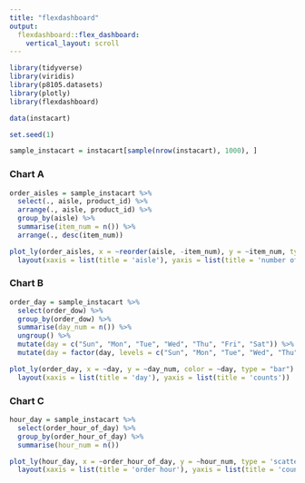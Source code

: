 ```yaml
---
title: "flexdashboard"
output: 
  flexdashboard::flex_dashboard:
    vertical_layout: scroll
---
```


```r
library(tidyverse)
library(viridis)
library(p8105.datasets)
library(plotly)
library(flexdashboard)
```

```r
data(instacart)

set.seed(1)

sample_instacart = instacart[sample(nrow(instacart), 1000), ]
```

### Chart A

```r
order_aisles = sample_instacart %>%
  select(., aisle, product_id) %>%
  arrange(., aisle, product_id) %>%
  group_by(aisle) %>%
  summarise(item_num = n()) %>%
  arrange(., desc(item_num))

plot_ly(order_aisles, x = ~reorder(aisle, -item_num), y = ~item_num, type = "scatter", mode = "markers", alpha = 0.5) %>%
  layout(xaxis = list(title = 'aisle'), yaxis = list(title = 'number of item'))
```

### Chart B

```r
order_day = sample_instacart %>%
  select(order_dow) %>%
  group_by(order_dow) %>%
  summarise(day_num = n()) %>%
  ungroup() %>%
  mutate(day = c("Sun", "Mon", "Tue", "Wed", "Thu", "Fri", "Sat")) %>%
  mutate(day = factor(day, levels = c("Sun", "Mon", "Tue", "Wed", "Thu", "Fri", "Sat")))

plot_ly(order_day, x = ~day, y = ~day_num, color = ~day, type = "bar") %>%
  layout(xaxis = list(title = 'day'), yaxis = list(title = 'counts'))
```

### Chart C

```r
hour_day = sample_instacart %>%
  select(order_hour_of_day) %>%
  group_by(order_hour_of_day) %>%
  summarise(hour_num = n())

plot_ly(hour_day, x = ~order_hour_of_day, y = ~hour_num, type = 'scatter', mode = 'lines') %>%
  layout(xaxis = list(title = 'order hour'), yaxis = list(title = 'counts'))
```
